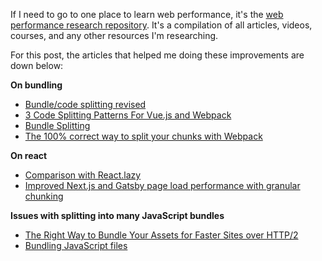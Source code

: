 <SmoothRender>

If I need to go to one place to learn web performance, it's the [web performance research repository](https://github.com/imteekay/web-performance-research). It's a compilation of all articles, videos, courses, and any other resources I'm researching.

For this post, the articles that helped me doing these improvements are down below:

**On bundling**

- [Bundle/code splitting revised](https://medium.com/@kimgysen/bundle-code-splitting-revised-d9719e9219c1)
- [3 Code Splitting Patterns For Vue.js and Webpack](https://dzone.com/articles/3-code-splitting-patterns-for-vuejs-and-webpack)
- [Bundle Splitting](https://www.patterns.dev/posts/bundle-splitting)
- [The 100% correct way to split your chunks with Webpack](https://medium.com/hackernoon/the-100-correct-way-to-split-your-chunks-with-webpack-f8a9df5b7758)

**On react**

- [Comparison with React.lazy](https://loadable-components.com/docs/loadable-vs-react-lazy)
- [Improved Next.js and Gatsby page load performance with granular chunking](https://web.dev/granular-chunking-nextjs/)

**Issues with splitting into many JavaScript bundles**

- [The Right Way to Bundle Your Assets for Faster Sites over HTTP/2](https://medium.com/@asyncmax/the-right-way-to-bundle-your-assets-for-faster-sites-over-http-2-437c37efe3ff)
- [Bundling JavaScript files](https://blog.khanacademy.org/forgo-js-packaging-not-so-fast)

</SmoothRender>
